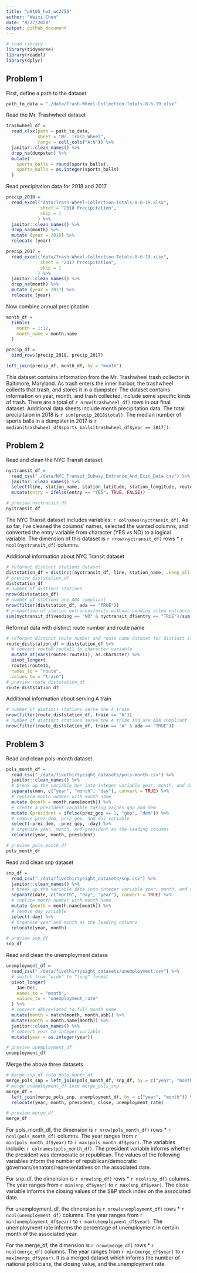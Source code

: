 ```yaml
---
title: "p8105_hw2_wc2750"
author: "Weixi Chen"
date: "9/27/2020"
output: github_document
---
```


```r
# load library
library(tidyverse)
library(readxl)
library(dplyr)
```

## Problem 1

First, define a path to the dataset
```r
path_to_data = "./data/Trash-Wheel-Collection-Totals-8-6-19.xlsx"
```

Read the Mr. Trashwheel dataset
```r
trashwheel_df = 
  read_xlsx(path = path_to_data,
            sheet = "Mr. Trash Wheel",
            range = cell_cols("A:N")) %>%
  janitor::clean_names() %>%
  drop_na(dumpster) %>%
  mutate(
    sports_balls = round(sports_balls),
    sports_balls = as.integer(sports_balls)
  )
```

Read precipitation data for 2018 and 2017
```r
precip_2018 = 
  read_excel("data/Trash-Wheel-Collection-Totals-8-6-19.xlsx",
             sheet = "2018 Precipitation",
             skip = 1
            ) %>%
  janitor::clean_names() %>%
  drop_na(month) %>%
  mutate (year = 2018) %>%
  relocate (year)

precip_2017 = 
  read_excel("data/Trash-Wheel-Collection-Totals-8-6-19.xlsx",
             sheet = "2017 Precipitation",
             skip = 1
            ) %>%
  janitor::clean_names() %>%
  drop_na(month) %>%
  mutate (year = 2017) %>%
  relocate (year)
```

Now combine annual precipitation
```r
month_df =
  tibble(
    month = 1:12,
    month_name = month.name
  )

precip_df = 
  bind_rows(precip_2018, precip_2017)

left_join(precip_df, month_df, by = "month")
```

This dataset contains information from the Mr. Trashwheel trash collector in Baltimore, Maryland. As trash enters the inner harbor, the trashwheel collects that trash, and stores it in a dumpster. The dataset contains information on year, month, and trash collected, include some specific kinds of trash. There are a total of `r nrow(trashwheel_df)` rows in our final dataset. Additional data sheets include month precipitation data. The total precipitaion in 2018 is `r sum(precip_2018$total)`. The median number of sports balls in a dumpster in 2017 is `r median(trashwheel_df$sports_balls[trashwheel_df$year == 2017])`.

## Problem 2

Read and clean the NYC Transit dataset
```r
nyctransit_df = 
  read_csv("./data/NYC_Transit_Subway_Entrance_And_Exit_Data.csv") %>%
  janitor::clean_names() %>%
  select(line, station_name, station_latitude, station_longitude, route1:route11, entrance_type, entry, vending, ada) %>%
  mutate(entry = ifelse(entry == "YES", TRUE, FALSE))

# preview nyctransit_df
nyctransit_df
```

The NYC Transit dataset includes variables: `r colnames(nyctransit_df)`. As so far, I've cleaned the columns' names, selected the wanted columns, and converted the entry variable from character (YES vs NO) to a logical variable. The dimension of this dataset is `r nrow(nyctransit_df)` rows * `r ncol(nyctransit_df)` columns.

Additional information about NYC Transit dataset
```r
# reformat distinct stations dataset
diststation_df = distinct(nyctransit_df, line, station_name, .keep_all = TRUE)
# preview diststation_df
diststation_df
# number of distinct stations
nrow(diststation_df)
# number of stations are ADA compliant
nrow(filter(diststation_df, ada == "TRUE"))
# proportion of station entrances/exits without vending allow entrance
sum(nyctransit_df$vending == "NO" & nyctransit_df$entry == "TRUE")/sum(nyctransit_df$vending == "NO")
```

Reformat data with distinct route number and route name
```r
# reformat distinct route number and route name dataset for distinct stations
route_diststation_df = diststation_df %>%
  # convert route8:route11 to character variable
  mutate_at(vars(route8:route11), as.character) %>% 
  pivot_longer(
  route1:route11,
  names_to = "route",
  values_to = "train")
# preview route_diststation_df
route_diststation_df
```

Additional information about serving A train
```r
# number of distinct stations serve the A train
nrow(filter(route_diststation_df, train == "A"))
# number of distinct stations serve the A trian and are ADA compliant
nrow(filter(route_diststation_df, train == "A" & ada == "TRUE"))
```

## Problem 3

Read and clean pols-month dataset
```r
pols_month_df =
  read_csv("./data/fivethirtyeight_datasets/pols-month.csv") %>%
  janitor::clean_names() %>%
  # break up the variable mon into integer variable year, month, and day
  separate(mon, c("year", "month", "day"), convert = TRUE) %>%
  # replace month number with month name
  mutate (month = month.name[month]) %>%
  # create a president varaible taking values gop and dem
  mutate (president = ifelse(prez_gop == 1, "gop", "dem")) %>%
  # remove prez_dem, prez_gop, and day variable
  select(-prez_dem, -prez_gop, -day) %>%
  # organize year, month, and president as the leading columns
  relocate(year, month, president)

# preview pols_month_df
pols_month_df
```

Read and clean snp dataset
```r
snp_df =
  read_csv("./data/fivethirtyeight_datasets/snp.csv") %>%
  janitor::clean_names() %>%
  # break up the variable date into integer variable year, month, and day
  separate(date, c("month", "day", "year"), convert = TRUE) %>%
  # replace month number with month name
  mutate (month = month.name[month]) %>%
  # remove day variable
  select(-day) %>%
  # organize year and month as the leading columns
  relocate(year, month)

# preview snp_df
snp_df
```

Read and clean the unemployment datase
```r
unemployment_df =
  read_csv("./data/fivethirtyeight_datasets/unemployment.csv") %>%
  # switch from “wide” to “long” format
  pivot_longer(
    Jan:Dec,
    names_to = "month",
    values_to = "unemployment_rate"
  ) %>%
  # convert abbreviated to full month name
  mutate(month = match(month, month.abb)) %>%
  mutate(month = month.name[month]) %>%
  janitor::clean_names() %>%
  # convert year to integer variable
  mutate(year = as.integer(year))

# preview unemployment_df
unemployment_df
```

Merge the above three datasets
```r
# merge snp_df into pols_month_df
merge_pols_snp = left_join(pols_month_df, snp_df, by = c("year", "month"))
# merge unemployment_df into merge_pols_snp
merge_df = 
  left_join(merge_pols_snp, unemployment_df, by = c("year", "month")) %>%
  relocate(year, month, president, close, unemployment_rate)

# preview merge_df
merge_df
```

For pols_month_df, the dimension is `r nrow(pols_month_df)` rows * `r ncol(pols_month_df)` columns. The year ranges from `r min(pols_month_df$year)` to `r max(pols_month_df$year)`. The variables include: `r colnames(pols_month_df)`. The president variable informs whether the president was democratic or republican. The values of the following variables inform the number of republican/democratic governors/senators/representatives on the associated date.

For snp_df, the dimension is `r nrow(snp_df)` rows * `r ncol(snp_df)` columns. The year ranges from `r min(snp_df$year)` to `r max(snp_df$year)`. The close variable informs the closing values of the S&P stock index on the associated date.

For unemployment_df, the dimension is `r nrow(unemployment_df)` rows * `r ncol(unemployment_df)` columns. The year ranges from `r min(unemployment_df$year)` to `r max(unemployment_df$year)`. The unemployment rate informs the percentage of unemployment in certain month of the associated year.

For the merge_df, the dimension is `r nrow(merge_df)` rows * `r ncol(merge_df)` columns. The year ranges from `r min(merge_df$year)` to `r max(merge_df$year)`. It is a merged dataset which informs the number of national politicians, the closing value, and the unemployment rate. 